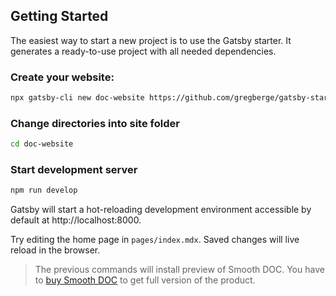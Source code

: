## Getting Started

The easiest way to start a new project is to use the Gatsby starter. It generates a ready-to-use project with all needed dependencies.

### Create your website:

```bash
npx gatsby-cli new doc-website https://github.com/gregberge/gatsby-starter-smooth-doc
```

### Change directories into site folder

```bash
cd doc-website
```

### Start development server

```bash
npm run develop
```

Gatsby will start a hot-reloading development environment accessible by default at http://localhost:8000.

Try editing the home page in `pages/index.mdx`. Saved changes will live reload in the browser.

> The previous commands will install preview of Smooth DOC. You have to <a href="https://gum.co/smooth-doc" data-gumroad-single-product="true">buy Smooth DOC</a> to get full version of the product.
